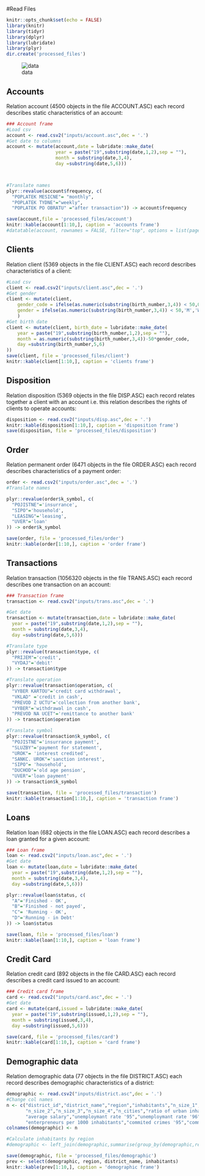 #Read Files

```r
knitr::opts_chunk$set(echo = FALSE)
library(knitr)
library(tidyr)
library(dplyr)
library(lubridate)
library(plyr)
dir.create('processed_files')
```

![data](dados.png)

## Accounts

Relation account (4500 objects in the file ACCOUNT.ASC) each record describes static characteristics of an account:

```r
### Account frame
#Load csv
account <- read.csv2("inputs/account.asc",dec = '.')  
#Get date to columns
account <- mutate(account,date = lubridate::make_date(
                  year = paste("19",substring(date,1,2),sep = ""),
                  month = substring(date,3,4),
                  day =substring(date,5,6)))



#Translate names
plyr::revalue(account$frequency, c(
  "POPLATEK MESICNE"= "monthly",
  "POPLATEK TYDNE"="weekly",
  "POPLATEK PO OBRATU" ="after transaction")) -> account$frequency

save(account,file = 'processed_files/account')
knitr::kable(account[1:10,], caption = 'accounts frame')
#datatable(account, rownames = FALSE, filter="top", options = list(pageLength = 5, scrollX=T) )
```

## Clients

Relation client (5369 objects in the file CLIENT.ASC) each record describes characteristics of a client:

```r
#Load csv
client <- read.csv2("inputs/client.asc",dec = '.')  
#Get gender
client <- mutate(client, 
    gender_code = ifelse(as.numeric(substring(birth_number,3,4)) < 50,0,1),
    gender = ifelse(as.numeric(substring(birth_number,3,4)) < 50,'M','W')
    )
#Get birth date
client <- mutate(client, birth_date = lubridate::make_date(
    year = paste("19",substring(birth_number,1,2),sep = ""),
    month = as.numeric(substring(birth_number,3,4))-50*gender_code,
    day =substring(birth_number,5,6)  
))
save(client, file = 'processed_files/client')
knitr::kable(client[1:10,], caption = 'clients frame')
```

## Disposition

Relation disposition (5369 objects in the file DISP.ASC) each record relates together a client with an account i.e. this relation describes the rights of clients to operate accounts:

```r
disposition <- read.csv2("inputs/disp.asc",dec = '.')
knitr::kable(disposition[1:10,], caption = 'disposition frame')
save(disposition, file = 'processed_files/disposition')
```

## Order

Relation permanent order (6471 objects in the file ORDER.ASC) each record describes characteristics of a payment order:

```r
order <- read.csv2("inputs/order.asc",dec = '.')  
#Translate names

plyr::revalue(order$k_symbol, c(
  "POJISTNE"='insurrance',
  "SIPO"='household',
  "LEASING"='leasing',
  "UVER"='loan'
)) -> order$k_symbol

save(order, file = 'processed_files/order')
knitr::kable(order[1:10,], caption = 'order frame')
```

## Transactions

Relation transaction (1056320 objects in the file TRANS.ASC) each record describes one transaction on an account:

```r

### Transaction frame
transaction <- read.csv2("inputs/trans.asc",dec = '.')

#Get date
transaction <- mutate(transaction,date = lubridate::make_date(
  year = paste("19",substring(date,1,2),sep = ""),
  month = substring(date,3,4),
  day =substring(date,5,6)))

#Translate type
plyr::revalue(transaction$type, c(
  "PRIJEM"='credit',
  "VYDAJ"='debit'
)) -> transaction$type

#Translate operation
plyr::revalue(transaction$operation, c(
  "VYBER KARTOU"='credit card withdrawal',
  "VKLAD" ='credit in cash',
  "PREVOD Z UCTU"='collection from another bank',
  "VYBER"='withdrawal in cash',
  "PREVOD NA UCET"='remittance to another bank'
)) -> transaction$operation

#Translate symbol
plyr::revalue(transaction$k_symbol, c(
  "POJISTNE"='insurrance payment',
  "SLUZBY"='payment for statement',
  "UROK"= 'interest credited',
  "SANKC. UROK"='sanction interest',
  "SIPO"= 'household',
  "DUCHOD"='old age pension',
  "UVER"='loan payment'
)) -> transaction$k_symbol

save(transaction, file = 'processed_files/transaction')
knitr::kable(transaction[1:10,], caption = 'transaction frame')
```

## Loans

Relation loan (682 objects in the file LOAN.ASC) each record describes a loan granted for a given account:

```r
### Loan frame
loan <- read.csv2("inputs/loan.asc",dec = '.')
#Get date
loan <- mutate(loan,date = lubridate::make_date(
  year = paste("19",substring(date,1,2),sep = ""),
  month = substring(date,3,4),
  day =substring(date,5,6)))

plyr::revalue(loan$status, c(
  "A"='Finished - OK',
  "B"='Finished - not payed',
  "C"= 'Running - OK',
  "D"='Running - in Debt'
)) -> loan$status

save(loan, file = 'processed_files/loan')
knitr::kable(loan[1:10,], caption = 'loan frame')
```

## Credit Card

Relation credit card (892 objects in the file CARD.ASC) each record describes a credit card issued to an account:

```r

### Credit card frame
card <- read.csv2("inputs/card.asc",dec = '.')
#Get date
card <- mutate(card,issued = lubridate::make_date(
  year = paste("19",substring(issued,1,2),sep = ""),
  month = substring(issued,3,4),
  day =substring(issued,5,6)))

save(card, file = 'processed_files/card')
knitr::kable(card[1:10,], caption = 'card frame')
```

## Demographic data


Relation demographic data (77 objects in the file DISTRICT.ASC) each record describes demographic characteristics of a district:

```r

demographic <- read.csv2("inputs/district.asc",dec = '.')
#Change col names
n <- c("district_id","district_name","region","inhabitants","n_size_1",
       "n_size_2","n_size_3","n_size_4","n_cities","ratio of urban inhabitants",
       "average salary","unemploymant rate '95","unemploymant rate '96",
       "enterpreneurs per 1000 inhabitants","commited crimes '95","commited crimes '96")
colnames(demographic) <- n

#Calculate inhabitants by region
#demographic <- left_join(demographic,summarise(group_by(demographic,region), region_inhabitants = sum(inhabitants)), by = 'region')

save(demographic, file = 'processed_files/demographic')
prev <- select(demographic, region, district_name, inhabitants)
knitr::kable(prev[1:10,], caption = 'demographic frame')
```

